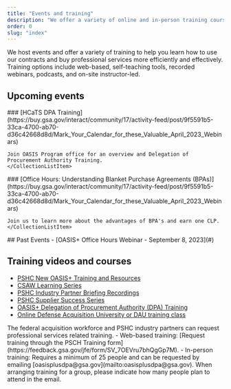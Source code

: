 ```yaml
---
title: "Events and training"
description: "We offer a variety of online and in-person training courses to help you learn how to use OASIS+ contracts and buy professional services."
order: 0
slug: "index"
---
```


We host events and offer a variety of training to help you learn how to use our contracts and buy professional services more efficiently and effectively. Training options include web-based, self-teaching tools, recorded webinars, podcasts, and on-site instructor-led.

##  Upcoming events 
<CollectionList>
    <CollectionListItem calendar_month="APR" calendar_day="4">
    ### [HCaTS DPA Training](https://buy.gsa.gov/interact/community/17/activity-feed/post/9f5591b5-33ca-4700-ab70-d36c42668d8d/Mark_Your_Calendar_for_these_Valuable_April_2023_Webinars)

    Join OASIS Program office for an overview and Delegation of Procurement Authority Training.
    </CollectionListItem>
</CollectionList>
<CollectionList>
    <CollectionListItem calendar_month="APR" calendar_day="13">
    ### [Office Hours: Understanding Blanket Purchase Agreements (BPAs)](https://buy.gsa.gov/interact/community/17/activity-feed/post/9f5591b5-33ca-4700-ab70-d36c42668d8d/Mark_Your_Calendar_for_these_Valuable_April_2023_Webinars)

    Join us to learn more about the advantages of BPA's and earn one CLP.
    </CollectionListItem>
</CollectionList>
## Past Events
- [OASIS+ Office Hours Webinar - September 8, 2023](#)

## Training videos and courses
- [PSHC New OASIS+ Training and Resources](https://www.youtube.com/playlist?list=PLvdwyPgXnxxVQag_kdAHeiKW1zQAs2wJQ)
- [CSAW Learning Series](https://www.youtube.com/playlist?list=PLvdwyPgXnxxVslDBK5HYeekr4FY_nr-Pn)
- [PSHC Industry Partner Briefing Recordings](https://www.youtube.com/playlist?list=PLvdwyPgXnxxUIh1e3H272MogI3HrLGzK9)
- [PSHC Supplier Success Series](https://www.youtube.com/playlist?list=PLvdwyPgXnxxVVhrv4zziLpGgkngkZT1Pm)
- [OASIS+ Delegation of Procurement Authority (DPA) Training](buyers-guide/obtain-dpa/)
- [Online Defense Acquisition University or DAU training class](https://www.dau.edu/courses/wsc-005) 

<SummaryBox header="Need to request a training?">
    The federal acquisition workforce and PSHC industry partners can request professional services related training. 
    - Web-based training: [Request training through the PSCH Training form](https://feedback.gsa.gov/jfe/form/SV_7OEVru7bhQgGp7M).
    - In-person training: Requires a minimum of 25 people and can be requested by emailing [oasisplusdpa@gsa.gov](mailto:oasisplusdpa@gsa.gov). When arranging training for a group, please indicate how many people  plan to attend in the email.
</SummaryBox>
